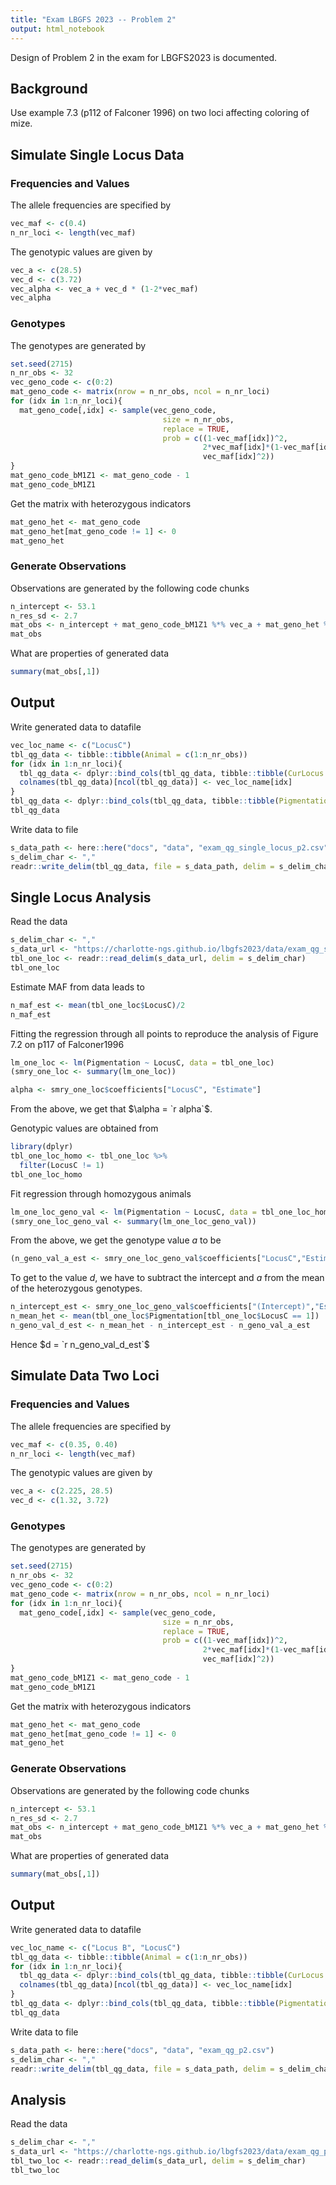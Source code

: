 ```yaml
---
title: "Exam LBGFS 2023 -- Problem 2"
output: html_notebook
---
```


Design of Problem 2 in the exam for LBGFS2023 is documented.


## Background
Use example 7.3 (p112 of Falconer 1996) on two loci affecting coloring of mize.


## Simulate Single Locus Data

### Frequencies and Values
The allele frequencies are specified by

```r
vec_maf <- c(0.4)
n_nr_loci <- length(vec_maf)
```


The genotypic values are given by 

```r
vec_a <- c(28.5)
vec_d <- c(3.72)
vec_alpha <- vec_a + vec_d * (1-2*vec_maf)
vec_alpha
```


### Genotypes
The genotypes are generated by

```r
set.seed(2715)
n_nr_obs <- 32
vec_geno_code <- c(0:2)
mat_geno_code <- matrix(nrow = n_nr_obs, ncol = n_nr_loci)
for (idx in 1:n_nr_loci){
  mat_geno_code[,idx] <- sample(vec_geno_code, 
                                  size = n_nr_obs, 
                                  replace = TRUE,
                                  prob = c((1-vec_maf[idx])^2, 
                                           2*vec_maf[idx]*(1-vec_maf[idx]),
                                           vec_maf[idx]^2))
}
mat_geno_code_bM1Z1 <- mat_geno_code - 1
mat_geno_code_bM1Z1
```

Get the matrix with heterozygous indicators

```r
mat_geno_het <- mat_geno_code
mat_geno_het[mat_geno_code != 1] <- 0
mat_geno_het
```


### Generate Observations
Observations are generated by the following code chunks

```r
n_intercept <- 53.1
n_res_sd <- 2.7
mat_obs <- n_intercept + mat_geno_code_bM1Z1 %*% vec_a + mat_geno_het %*% vec_d + rnorm(n_nr_obs, sd = n_res_sd)
mat_obs
```

What are properties of generated data

```r
summary(mat_obs[,1])
```


## Output
Write generated data to datafile

```r
vec_loc_name <- c("LocusC")
tbl_qg_data <- tibble::tibble(Animal = c(1:n_nr_obs))
for (idx in 1:n_nr_loci){
  tbl_qg_data <- dplyr::bind_cols(tbl_qg_data, tibble::tibble(CurLocus = mat_geno_code[,idx]))
  colnames(tbl_qg_data)[ncol(tbl_qg_data)] <- vec_loc_name[idx]
}
tbl_qg_data <- dplyr::bind_cols(tbl_qg_data, tibble::tibble(Pigmentation = round(mat_obs[,1], digits = 0)))
tbl_qg_data 
```

Write data to file

```r
s_data_path <- here::here("docs", "data", "exam_qg_single_locus_p2.csv")
s_delim_char <- ","
readr::write_delim(tbl_qg_data, file = s_data_path, delim = s_delim_char)
```


## Single Locus Analysis
Read the data

```r
s_delim_char <- ","
s_data_url <- "https://charlotte-ngs.github.io/lbgfs2023/data/exam_qg_single_locus_p2.csv"
tbl_one_loc <- readr::read_delim(s_data_url, delim = s_delim_char)
tbl_one_loc
```

Estimate MAF from data leads to

```r
n_maf_est <- mean(tbl_one_loc$LocusC)/2
n_maf_est
```


Fitting the regression through all points to reproduce the analysis of Figure 7.2 on p117 of Falconer1996

```r
lm_one_loc <- lm(Pigmentation ~ LocusC, data = tbl_one_loc)
(smry_one_loc <- summary(lm_one_loc))
```

```r
alpha <- smry_one_loc$coefficients["LocusC", "Estimate"]
```


From the above, we get that $\alpha = `r alpha`$. 

Genotypic values are obtained from 

```r
library(dplyr)
tbl_one_loc_homo <- tbl_one_loc %>%
  filter(LocusC != 1)
tbl_one_loc_homo
```

Fit regression through homozygous animals

```r
lm_one_loc_geno_val <- lm(Pigmentation ~ LocusC, data = tbl_one_loc_homo)
(smry_one_loc_geno_val <- summary(lm_one_loc_geno_val))
```


From the above, we get the genotype value $a$ to be

```r
(n_geno_val_a_est <- smry_one_loc_geno_val$coefficients["LocusC","Estimate"])
```

To get to the value $d$, we have to subtract the intercept and $a$ from the mean of the heterozygous genotypes.

```r
n_intercept_est <- smry_one_loc_geno_val$coefficients["(Intercept)","Estimate"]
n_mean_het <- mean(tbl_one_loc$Pigmentation[tbl_one_loc$LocusC == 1])
n_geno_val_d_est <- n_mean_het - n_intercept_est - n_geno_val_a_est
```

Hence $d = `r n_geno_val_d_est`$




## Simulate Data Two Loci

### Frequencies and Values
The allele frequencies are specified by

```r
vec_maf <- c(0.35, 0.40)
n_nr_loci <- length(vec_maf)
```


The genotypic values are given by 

```r
vec_a <- c(2.225, 28.5)
vec_d <- c(1.32, 3.72)
```


### Genotypes
The genotypes are generated by

```r
set.seed(2715)
n_nr_obs <- 32
vec_geno_code <- c(0:2)
mat_geno_code <- matrix(nrow = n_nr_obs, ncol = n_nr_loci)
for (idx in 1:n_nr_loci){
  mat_geno_code[,idx] <- sample(vec_geno_code, 
                                  size = n_nr_obs, 
                                  replace = TRUE,
                                  prob = c((1-vec_maf[idx])^2, 
                                           2*vec_maf[idx]*(1-vec_maf[idx]),
                                           vec_maf[idx]^2))
}
mat_geno_code_bM1Z1 <- mat_geno_code - 1
mat_geno_code_bM1Z1
```

Get the matrix with heterozygous indicators

```r
mat_geno_het <- mat_geno_code
mat_geno_het[mat_geno_code != 1] <- 0
mat_geno_het
```


### Generate Observations
Observations are generated by the following code chunks

```r
n_intercept <- 53.1
n_res_sd <- 2.7
mat_obs <- n_intercept + mat_geno_code_bM1Z1 %*% vec_a + mat_geno_het %*% vec_d + rnorm(n_nr_obs, sd = n_res_sd)
mat_obs
```

What are properties of generated data

```r
summary(mat_obs[,1])
```


## Output
Write generated data to datafile

```r
vec_loc_name <- c("Locus B", "LocusC")
tbl_qg_data <- tibble::tibble(Animal = c(1:n_nr_obs))
for (idx in 1:n_nr_loci){
  tbl_qg_data <- dplyr::bind_cols(tbl_qg_data, tibble::tibble(CurLocus = mat_geno_code[,idx]))
  colnames(tbl_qg_data)[ncol(tbl_qg_data)] <- vec_loc_name[idx]
}
tbl_qg_data <- dplyr::bind_cols(tbl_qg_data, tibble::tibble(Pigmentation = round(mat_obs[,1], digits = 0)))
tbl_qg_data 
```

Write data to file

```r
s_data_path <- here::here("docs", "data", "exam_qg_p2.csv")
s_delim_char <- ","
readr::write_delim(tbl_qg_data, file = s_data_path, delim = s_delim_char)
```


## Analysis
Read the data

```r
s_delim_char <- ","
s_data_url <- "https://charlotte-ngs.github.io/lbgfs2023/data/exam_qg_p2.csv"
tbl_two_loc <- readr::read_delim(s_data_url, delim = s_delim_char)
tbl_two_loc
```



